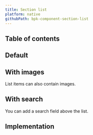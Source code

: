 ```yaml
---
title: Section list
platform: native
githubPath: bpk-component-section-list
---
```




## Table of contents

## Default

<NativeComponentScreenshots
  iOS={iosSectionListDefault}
  iOSAltText="iOS default section list"
  android={androidSectionListDefault}
  androidAltText="Android default section list" />

## With images

List items can also contain images.

<NativeComponentScreenshots
  iOS={iosSectionListWithImages}
  iOSAltText="iOS section list with images"
  android={androidSectionListWithImages}
  androidAltText="Android section list with images" />

## With search

You can add a search field above the list.

<NativeComponentScreenshots
  iOS={iosSectionListWithSearch}
  iOSAltText="iOS section list with search"
  android={androidSectionListWithSearch}
  androidAltText="Android section list with search" />

## Implementation

<Readme file={readme} />
